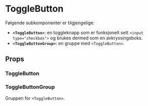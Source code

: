 
<Meta of={ToggleButtonStories} />

# ToggleButton

<ComponentLinkRow
  docsHref="https://design.domstol.no/987b33f71/p/93162b-togglebutton/b/5004f4"
  figmaHref="https://www.figma.com/file/ewqSDmkgqDQ5PyOsRp4V5b/?node-id=6990%3A142094"
  githubHref="https://github.com/domstolene/designsystem/tree/main/packages/components/src/components/ToggleButton"
  storybookHref="https://domstolene.github.io/designsystem/?path=/story/dds-components-components-togglebutton--default"
  withBottomSpacing
/>

Følgende subkomponenter er tilgjengelige:

- **`<ToggleButton>`**: en toggleknapp som er funksjonelt sett `<input type="checkbox">` og brukes dermed som en avkryssingsboks.
- **`<ToggleButtonGroup>`**: en gruppe med `<ToggleButton>`.

## Props

### ToggleButton

<Canvas of={ToggleButtonStories.Preview} />
<Controls of={ToggleButtonStories.Preview} />

### ToggleButtonGroup

Gruppen for `<ToggleButton>`.

<Canvas of={ToggleButtonGroupStories.Preview} />
<Controls of={ToggleButtonGroupStories.Preview} />
